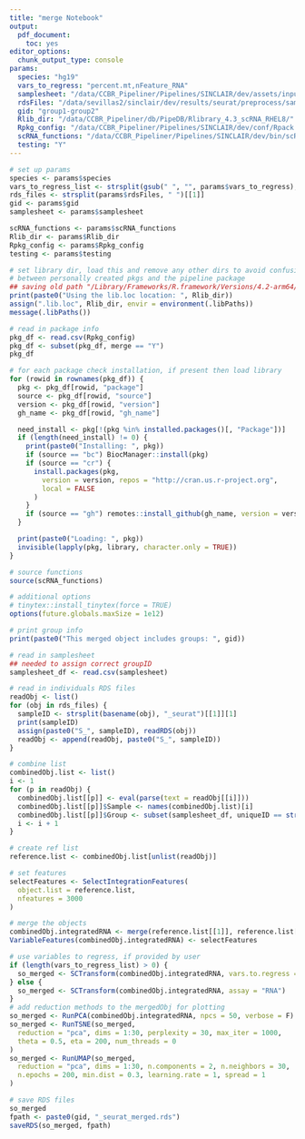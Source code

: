 ```yaml
---
title: "merge Notebook"
output:
  pdf_document:
    toc: yes
editor_options:
  chunk_output_type: console
params:
  species: "hg19"
  vars_to_regress: "percent.mt,nFeature_RNA"
  samplesheet: "/data/CCBR_Pipeliner/Pipelines/SINCLAIR/dev/assets/input_manifest_cellranger.csv"
  rdsFiles: "/data/sevillas2/sinclair/dev/results/seurat/preprocess/sample2_seurat_preprocess.rds /data/sevillas2/sinclair/dev/results/seurat/preprocess/sample4_seurat_preprocess.rds"
  gid: "group1-group2"
  Rlib_dir: "/data/CCBR_Pipeliner/db/PipeDB/Rlibrary_4.3_scRNA_RHEL8/"
  Rpkg_config: "/data/CCBR_Pipeliner/Pipelines/SINCLAIR/dev/conf/Rpack.config"
  scRNA_functions: "/data/CCBR_Pipeliner/Pipelines/SINCLAIR/dev/bin/scRNA_functions.R"
  testing: "Y"
---
```


```r
# set up params
species <- params$species
vars_to_regress_list <- strsplit(gsub(" ", "", params$vars_to_regress), ",")[[1]]
rds_files <- strsplit(params$rdsFiles, " ")[[1]]
gid <- params$gid
samplesheet <- params$samplesheet

scRNA_functions <- params$scRNA_functions
Rlib_dir <- params$Rlib_dir
Rpkg_config <- params$Rpkg_config
testing <- params$testing
```

```r
# set library dir, load this and remove any other dirs to avoid confusion
# between personally created pkgs and the pipeline package
## saving old path "/Library/Frameworks/R.framework/Versions/4.2-arm64/Resources/library"
print(paste0("Using the lib.loc location: ", Rlib_dir))
assign(".lib.loc", Rlib_dir, envir = environment(.libPaths))
message(.libPaths())

# read in package info
pkg_df <- read.csv(Rpkg_config)
pkg_df <- subset(pkg_df, merge == "Y")
pkg_df

# for each package check installation, if present then load library
for (rowid in rownames(pkg_df)) {
  pkg <- pkg_df[rowid, "package"]
  source <- pkg_df[rowid, "source"]
  version <- pkg_df[rowid, "version"]
  gh_name <- pkg_df[rowid, "gh_name"]

  need_install <- pkg[!(pkg %in% installed.packages()[, "Package"])]
  if (length(need_install) != 0) {
    print(paste0("Installing: ", pkg))
    if (source == "bc") BiocManager::install(pkg)
    if (source == "cr") {
      install.packages(pkg,
        version = version, repos = "http://cran.us.r-project.org",
        local = FALSE
      )
    }
    if (source == "gh") remotes::install_github(gh_name, version = version, local = FALSE)
  }

  print(paste0("Loading: ", pkg))
  invisible(lapply(pkg, library, character.only = TRUE))
}

# source functions
source(scRNA_functions)

# additional options
# tinytex::install_tinytex(force = TRUE)
options(future.globals.maxSize = 1e12)
```

```r
# print group info
print(paste0("This merged object includes groups: ", gid))

# read in samplesheet
## needed to assign correct groupID
samplesheet_df <- read.csv(samplesheet)

# read in individuals RDS files
readObj <- list()
for (obj in rds_files) {
  sampleID <- strsplit(basename(obj), "_seurat")[[1]][1]
  print(sampleID)
  assign(paste0("S_", sampleID), readRDS(obj))
  readObj <- append(readObj, paste0("S_", sampleID))
}

# combine list
combinedObj.list <- list()
i <- 1
for (p in readObj) {
  combinedObj.list[[p]] <- eval(parse(text = readObj[[i]]))
  combinedObj.list[[p]]$Sample <- names(combinedObj.list)[i]
  combinedObj.list[[p]]$Group <- subset(samplesheet_df, uniqueID == strsplit(names(combinedObj.list)[i], "_")[[1]][2])$groupID
  i <- i + 1
}
```

```r
# create ref list
reference.list <- combinedObj.list[unlist(readObj)]

# set features
selectFeatures <- SelectIntegrationFeatures(
  object.list = reference.list,
  nfeatures = 3000
)

# merge the objects
combinedObj.integratedRNA <- merge(reference.list[[1]], reference.list[2:length(reference.list)])
VariableFeatures(combinedObj.integratedRNA) <- selectFeatures
```

```r
# use variables to regress, if provided by user
if (length(vars_to_regress_list) > 0) {
  so_merged <- SCTransform(combinedObj.integratedRNA, vars.to.regress = vars_to_regress_list, assay = "RNA")
} else {
  so_merged <- SCTransform(combinedObj.integratedRNA, assay = "RNA")
}
# add reduction methods to the mergedObj for plotting
so_merged <- RunPCA(combinedObj.integratedRNA, npcs = 50, verbose = F)
so_merged <- RunTSNE(so_merged,
  reduction = "pca", dims = 1:30, perplexity = 30, max_iter = 1000,
  theta = 0.5, eta = 200, num_threads = 0
)
so_merged <- RunUMAP(so_merged,
  reduction = "pca", dims = 1:30, n.components = 2, n.neighbors = 30,
  n.epochs = 200, min.dist = 0.3, learning.rate = 1, spread = 1
)
```

```r
# save RDS files
so_merged
fpath <- paste0(gid, "_seurat_merged.rds")
saveRDS(so_merged, fpath)
```
